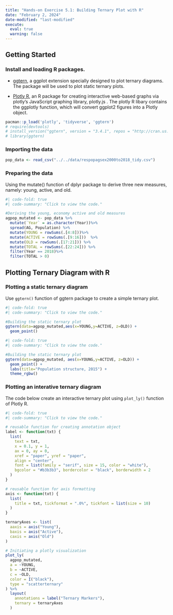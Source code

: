 ```yaml
---
title: "Hands-on Exercise 5.1: Building Ternary Plot with R"
date: "February 2, 2024"
date-modified: "last-modified"
execute: 
  eval: true
  warning: false
---
```


## Getting Started

### Install and loading R packages.

-   [ggtern](), a ggplot extension specially designed to plot ternary diagrams. The package will be used to plot static ternary plots.

-   [Plotly R](https://plotly.com/r/), an R package for creating interactive web-based graphs via plotly’s JavaScript graphing library, plotly.js . The plotly R libary contains the ggplotly function, which will convert ggplot2 figures into a Plotly object.

```r
pacman::p_load('plotly', 'tidyverse', 'ggtern')
# require(devtools)
# install_version("ggtern", version = "3.4.1", repos = "http://cran.us.r-project.org")
# library(ggtern)
```

### Importing the data

```r
pop_data <- read_csv("../../data/respopagsex2000to2018_tidy.csv") 
```

### Preparing the data

Using the mutate() function of dplyr package to derive three new measures, namely: young, active, and old.

```r
#| code-fold: true
#| code-summary: "Click to view the code."

#Deriving the young, economy active and old measures
agpop_mutated <- pop_data %>%
  mutate(`Year` = as.character(Year))%>%
  spread(AG, Population) %>%
  mutate(YOUNG = rowSums(.[4:8]))%>%
  mutate(ACTIVE = rowSums(.[9:16]))  %>%
  mutate(OLD = rowSums(.[17:21])) %>%
  mutate(TOTAL = rowSums(.[22:24])) %>%
  filter(Year == 2018)%>%
  filter(TOTAL > 0)
```

## Plotting Ternary Diagram with R

### Plotting a static ternary diagram

Use `ggtern()` function of ggtern package to create a simple ternary plot.

```r
#| code-fold: true
#| code-summary: "Click to view the code."

#Building the static ternary plot
ggtern(data=agpop_mutated,aes(x=YOUNG,y=ACTIVE, z=OLD)) +
  geom_point()
```

```r
#| code-fold: true
#| code-summary: "Click to view the code."

#Building the static ternary plot
ggtern(data=agpop_mutated, aes(x=YOUNG,y=ACTIVE, z=OLD)) +
  geom_point() +
  labs(title="Population structure, 2015") +
  theme_rgbw()
```

### Plotting an interative ternary diagram

The code below create an interactive ternary plot using `plot_ly()` function of Plotly R.

```r
#| code-fold: true
#| code-summary: "Click to view the code."

# reusable function for creating annotation object
label <- function(txt) {
  list(
    text = txt, 
    x = 0.1, y = 1,
    ax = 0, ay = 0,
    xref = "paper", yref = "paper", 
    align = "center",
    font = list(family = "serif", size = 15, color = "white"),
    bgcolor = "#b3b3b3", bordercolor = "black", borderwidth = 2
  )
}

# reusable function for axis formatting
axis <- function(txt) {
  list(
    title = txt, tickformat = ".0%", tickfont = list(size = 10)
  )
}

ternaryAxes <- list(
  aaxis = axis("Young"), 
  baxis = axis("Active"), 
  caxis = axis("Old")
)

# Initiating a plotly visualization 
plot_ly(
  agpop_mutated, 
  a = ~YOUNG, 
  b = ~ACTIVE, 
  c = ~OLD, 
  color = I("black"), 
  type = "scatterternary"
) %>%
  layout(
    annotations = label("Ternary Markers"), 
    ternary = ternaryAxes
  )
```
